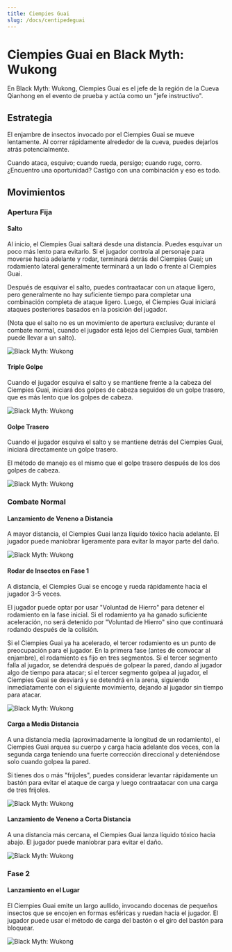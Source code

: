 ```yaml
---
title: Ciempies Guai
slug: /docs/centipedeguai
---
```


# Ciempies Guai en Black Myth: Wukong

En Black Myth: Wukong, Ciempies Guai es el jefe de la región de la Cueva Qianhong en el evento de prueba y actúa como un "jefe instructivo".

## Estrategia

El enjambre de insectos invocado por el Ciempies Guai se mueve lentamente. Al correr rápidamente alrededor de la cueva, puedes dejarlos atrás potencialmente.

Cuando ataca, esquivo; cuando rueda, persigo; cuando ruge, corro. ¿Encuentro una oportunidad? Castigo con una combinación y eso es todo.

## Movimientos

### Apertura Fija

#### Salto

Al inicio, el Ciempies Guai saltará desde una distancia. Puedes esquivar un poco más lento para evitarlo. Si el jugador controla al personaje para moverse hacia adelante y rodar, terminará detrás del Ciempies Guai; un rodamiento lateral generalmente terminará a un lado o frente al Ciempies Guai.

Después de esquivar el salto, puedes contraatacar con un ataque ligero, pero generalmente no hay suficiente tiempo para completar una combinación completa de ataque ligero. Luego, el Ciempies Guai iniciará ataques posteriores basados en la posición del jugador.

(Nota que el salto no es un movimiento de apertura exclusivo; durante el combate normal, cuando el jugador está lejos del Ciempies Guai, también puede llevar a un salto).

<img src="/img/bosses/feipu.gif" alt="Black Myth: Wukong"/>

#### Triple Golpe

Cuando el jugador esquiva el salto y se mantiene frente a la cabeza del Ciempies Guai, iniciará dos golpes de cabeza seguidos de un golpe trasero, que es más lento que los golpes de cabeza.

<img src="/img/bosses/sandusnza.gif" alt="Black Myth: Wukong"/>

#### Golpe Trasero

Cuando el jugador esquiva el salto y se mantiene detrás del Ciempies Guai, iniciará directamente un golpe trasero.

El método de manejo es el mismo que el golpe trasero después de los dos golpes de cabeza.

<img src="/img/bosses/beiza.gif" alt="Black Myth: Wukong"/>

### Combate Normal

#### Lanzamiento de Veneno a Distancia

A mayor distancia, el Ciempies Guai lanza líquido tóxico hacia adelante. El jugador puede maniobrar ligeramente para evitar la mayor parte del daño.

<img src="/img/bosses/yjlpd.gif" alt="Black Myth: Wukong"/>

#### Rodar de Insectos en Fase 1

A distancia, el Ciempies Guai se encoge y rueda rápidamente hacia el jugador 3-5 veces.

El jugador puede optar por usar "Voluntad de Hierro" para detener el rodamiento en la fase inicial. Si el rodamiento ya ha ganado suficiente aceleración, no será detenido por "Voluntad de Hierro" sino que continuará rodando después de la colisión.

Si el Ciempies Guai ya ha acelerado, el tercer rodamiento es un punto de preocupación para el jugador. En la primera fase (antes de convocar al enjambre), el rodamiento es fijo en tres segmentos. Si el tercer segmento falla al jugador, se detendrá después de golpear la pared, dando al jugador algo de tiempo para atacar; si el tercer segmento golpea al jugador, el Ciempies Guai se desviará y se detendrá en la arena, siguiendo inmediatamente con el siguiente movimiento, dejando al jugador sin tiempo para atacar.

<img src="/img/bosses/chonche.gif" alt="Black Myth: Wukong"/>

#### Carga a Media Distancia

A una distancia media (aproximadamente la longitud de un rodamiento), el Ciempies Guai arquea su cuerpo y carga hacia adelante dos veces, con la segunda carga teniendo una fuerte corrección direccional y deteniéndose solo cuando golpea la pared.

Si tienes dos o más "frijoles", puedes considerar levantar rápidamente un bastón para evitar el ataque de carga y luego contraatacar con una carga de tres frijoles.

<img src="/img/bosses/zjltj.gif" alt="Black Myth: Wukong"/>

#### Lanzamiento de Veneno a Corta Distancia

A una distancia más cercana, el Ciempies Guai lanza líquido tóxico hacia abajo. El jugador puede maniobrar para evitar el daño.

<img src="/img/bosses/jjlpd.gif" alt="Black Myth: Wukong"/>

### Fase 2

#### Lanzamiento en el Lugar

El Ciempies Guai emite un largo aullido, invocando docenas de pequeños insectos que se encojen en formas esféricas y ruedan hacia el jugador. El jugador puede usar el método de carga del bastón o el giro del bastón para bloquear.

<img src="/img/bosses/erjduan.gif" alt="Black Myth: Wukong"/>